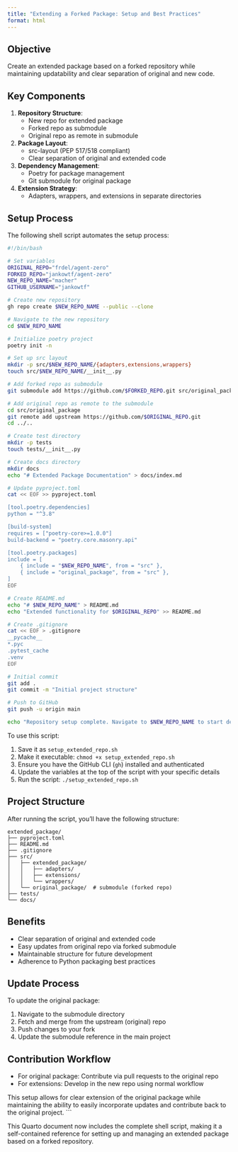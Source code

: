 ```yaml
---
title: "Extending a Forked Package: Setup and Best Practices"
format: html
---
```


## Objective

Create an extended package based on a forked repository while maintaining updatability and clear separation of original and new code.

## Key Components

1. **Repository Structure**: 
   - New repo for extended package
   - Forked repo as submodule
   - Original repo as remote in submodule

2. **Package Layout**: 
   - src-layout (PEP 517/518 compliant)
   - Clear separation of original and extended code

3. **Dependency Management**: 
   - Poetry for package management
   - Git submodule for original package

4. **Extension Strategy**:
   - Adapters, wrappers, and extensions in separate directories

## Setup Process

The following shell script automates the setup process:

```bash
#!/bin/bash

# Set variables
ORIGINAL_REPO="frdel/agent-zero"
FORKED_REPO="jankowtf/agent-zero"
NEW_REPO_NAME="macher"
GITHUB_USERNAME="jankowtf"

# Create new repository
gh repo create $NEW_REPO_NAME --public --clone

# Navigate to the new repository
cd $NEW_REPO_NAME

# Initialize poetry project
poetry init -n

# Set up src layout
mkdir -p src/$NEW_REPO_NAME/{adapters,extensions,wrappers}
touch src/$NEW_REPO_NAME/__init__.py

# Add forked repo as submodule
git submodule add https://github.com/$FORKED_REPO.git src/original_package

# Add original repo as remote to the submodule
cd src/original_package
git remote add upstream https://github.com/$ORIGINAL_REPO.git
cd ../..

# Create test directory
mkdir -p tests
touch tests/__init__.py

# Create docs directory
mkdir docs
echo "# Extended Package Documentation" > docs/index.md

# Update pyproject.toml
cat << EOF >> pyproject.toml

[tool.poetry.dependencies]
python = "^3.8"

[build-system]
requires = ["poetry-core>=1.0.0"]
build-backend = "poetry.core.masonry.api"

[tool.poetry.packages]
include = [
    { include = "$NEW_REPO_NAME", from = "src" },
    { include = "original_package", from = "src" },
]
EOF

# Create README.md
echo "# $NEW_REPO_NAME" > README.md
echo "Extended functionality for $ORIGINAL_REPO" >> README.md

# Create .gitignore
cat << EOF > .gitignore
__pycache__
*.pyc
.pytest_cache
.venv
EOF

# Initial commit
git add .
git commit -m "Initial project structure"

# Push to GitHub
git push -u origin main

echo "Repository setup complete. Navigate to $NEW_REPO_NAME to start development."
```

To use this script:

1. Save it as `setup_extended_repo.sh`
2. Make it executable: `chmod +x setup_extended_repo.sh`
3. Ensure you have the GitHub CLI (`gh`) installed and authenticated
4. Update the variables at the top of the script with your specific details
5. Run the script: `./setup_extended_repo.sh`

## Project Structure

After running the script, you'll have the following structure:

```
extended_package/
├── pyproject.toml
├── README.md
├── .gitignore
├── src/
│   ├── extended_package/
│   │   ├── adapters/
│   │   ├── extensions/
│   │   └── wrappers/
│   └── original_package/  # submodule (forked repo)
├── tests/
└── docs/
```

## Benefits

- Clear separation of original and extended code
- Easy updates from original repo via forked submodule
- Maintainable structure for future development
- Adherence to Python packaging best practices

## Update Process

To update the original package:

1. Navigate to the submodule directory
2. Fetch and merge from the upstream (original) repo
3. Push changes to your fork
4. Update the submodule reference in the main project

## Contribution Workflow

- For original package: Contribute via pull requests to the original repo
- For extensions: Develop in the new repo using normal workflow

This setup allows for clear extension of the original package while maintaining the ability to easily incorporate updates and contribute back to the original project.
```

This Quarto document now includes the complete shell script, making it a self-contained reference for setting up and managing an extended package based on a forked repository.